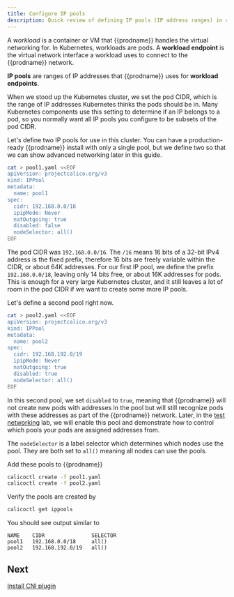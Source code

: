 ```yaml
---
title: Configure IP pools
description: Quick review of defining IP pools (IP address ranges) in clusters.
---
```


A *workload* is a container or VM that {{prodname}} handles the virtual networking for. In Kubernetes, workloads are pods.
A **workload endpoint** is the virtual network interface a workload uses to connect to the {{prodname}} network.

**IP pools** are ranges of IP addresses that {{prodname}} uses for **workload endpoints**.

When we stood up the Kubernetes cluster, we set the pod CIDR, which is the range of IP addresses Kubernetes thinks
the pods should be in.  Many Kubernetes components use this setting to determine if an IP belongs to a pod, so you
normally want all IP pools you configure to be subsets of the pod CIDR.

Let's define two IP pools for use in this cluster.  You can have a production-ready {{prodname}} install with only a single
pool, but we define two so that we can show advanced networking later in this guide.

```bash
cat > pool1.yaml <<EOF
apiVersion: projectcalico.org/v3
kind: IPPool
metadata:
  name: pool1
spec:
  cidr: 192.168.0.0/18
  ipipMode: Never
  natOutgoing: true
  disabled: false
  nodeSelector: all()
EOF
```

The pod CIDR was `192.168.0.0/16`.  The `/16` means 16 bits of a 32-bit IPv4 address is the fixed prefix, therefore
16 bits are freely variable within the CIDR, or about 64K addresses.  For our first IP pool, we define the prefix
`192.168.0.0/18`, leaving only 14 bits free, or about 16K addresses for pods.  This is enough for a very large
Kubernetes cluster, and it still leaves a lot of room in the pod CIDR if we want to create some more IP pools.

Let's define a second pool right now.

```bash
cat > pool2.yaml <<EOF
apiVersion: projectcalico.org/v3
kind: IPPool
metadata:
  name: pool2
spec:
  cidr: 192.168.192.0/19
  ipipMode: Never
  natOutgoing: true
  disabled: true
  nodeSelector: all()
EOF
```

In this second pool, we set `disabled` to `true`, meaning that {{prodname}} will not create new pods with addresses in the pool
but will still recognize pods with these addresses as part of the {{prodname}} network. Later, in the
[test networking](test-networking.mdx) lab, we will enable this pool and demonstrate how to control which pools your pods are assigned
addresses from.

The `nodeSelector` is a label selector which determines which nodes use the pool. They are both set to `all()` meaning all
nodes can use the pools.

Add these pools to {{prodname}}

```bash
calicoctl create -f pool1.yaml
calicoctl create -f pool2.yaml
```

Verify the pools are created by

```bash
calicoctl get ippools
```

You should see output similar to

```
NAME    CIDR               SELECTOR
pool1   192.168.0.0/18     all()
pool2   192.168.192.0/19   all()
```

## Next

[Install CNI plugin](install-cni-plugin.mdx)
